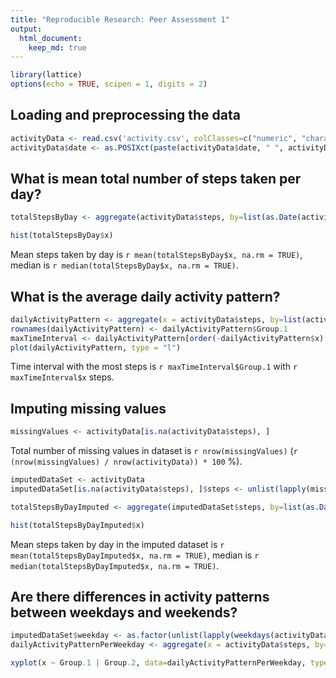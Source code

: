```yaml
---
title: "Reproducible Research: Peer Assessment 1"
output: 
  html_document:
    keep_md: true
---
```


``` r
library(lattice)
options(echo = TRUE, scipen = 1, digits = 2)
```

## Loading and preprocessing the data

``` r
activityData <- read.csv('activity.csv', colClasses=c("numeric", "character", "numeric"))
activityData$date <- as.POSIXct(paste(activityData$date, " ", activityData$interval %/% 100, ":", activityData$interval %% 100, sep = ""))
```


## What is mean total number of steps taken per day?

``` r
totalStepsByDay <- aggregate(activityData$steps, by=list(as.Date(activityData$date)), FUN=sum, drop = TRUE)

hist(totalStepsByDay$x)
```

Mean steps taken by day is `r mean(totalStepsByDay$x, na.rm = TRUE)`, median is `r median(totalStepsByDay$x, na.rm = TRUE)`.

## What is the average daily activity pattern?

``` r
dailyActivityPattern <- aggregate(x = activityData$steps, by=list(activityData$interval), mean, na.rm=TRUE)
rownames(dailyActivityPattern) <- dailyActivityPattern$Group.1
maxTimeInterval <- dailyActivityPattern[order(-dailyActivityPattern$x)[1], ]
plot(dailyActivityPattern, type = "l")
```

Time interval with the most steps is `r maxTimeInterval$Group.1` with `r maxTimeInterval$x` steps.

## Imputing missing values

``` r
missingValues <- activityData[is.na(activityData$steps), ]
```

Total number of missing values in dataset is `r nrow(missingValues)` (`r (nrow(missingValues) / nrow(activityData)) * 100` %).

``` r
imputedDataSet <- activityData
imputedDataSet[is.na(activityData$steps), ]$steps <- unlist(lapply(missingValues$interval, function(x) { dailyActivityPattern[as.character(x), ]$x }))

totalStepsByDayImputed <- aggregate(imputedDataSet$steps, by=list(as.Date(activityData$date)), FUN=sum)

hist(totalStepsByDayImputed$x)
```

Mean steps taken by day in the imputed dataset is `r mean(totalStepsByDayImputed$x, na.rm = TRUE)`, median is `r median(totalStepsByDayImputed$x, na.rm = TRUE)`.

## Are there differences in activity patterns between weekdays and weekends?

``` r
imputedDataSet$weekday <- as.factor(unlist(lapply(weekdays(activityData$date), function(d) { if (d == "Saturday" | d == "Sunday") { "weekend" } else { "weekday" }})))
dailyActivityPatternPerWeekday <- aggregate(x = activityData$steps, by=list(imputedDataSet$interval, imputedDataSet$weekday), mean, na.rm=TRUE)

xyplot(x ~ Group.1 | Group.2, data=dailyActivityPatternPerWeekday, type="l", layout=c(1,2))
```